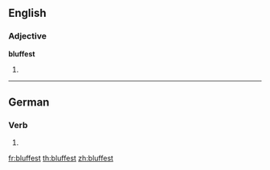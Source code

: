 ==English==

===Adjective===
'''bluffest'''

# {{superlative of|bluff}}

----

==German==

===Verb===
{{infl|de}}

# {{de-verb form of|bluffen|2|s|k1}}

[[fr:bluffest]]
[[th:bluffest]]
[[zh:bluffest]]